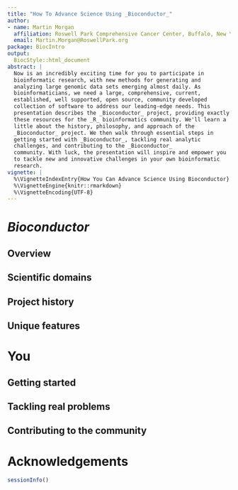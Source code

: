 ```yaml
---
title: "How To Advance Science Using _Bioconductor_"
author:
- name: Martin Morgan
  affiliation: Roswell Park Comprehensive Cancer Center, Buffalo, New York
  email: Martin.Morgan@RoswellPark.org
package: BiocIntro
output:
  BiocStyle::html_document
abstract: |
  Now is an incredibly exciting time for you to participate in
  bioinformatic research, with new methods for generating and
  analyzing large genomic data sets emerging almost daily. As
  bioinformaticians, we need a large, comprehensive, current,
  established, well supported, open source, community developed
  collection of software to address our leading-edge needs. This
  presentation describes the _Bioconductor_ project, providing exactly
  these resources for the _R_ bioinformatics community. We'll learn a
  little about the history, philosophy, and approach of the
  _Bioconductor_ project. We then walk through essential steps in
  getting started with _Bioconductor_, tackling real analytic
  challenges, and contributing to the _Bioconductor_
  community. With luck, the presentation will inspire and empower you
  to tackle new and innovative challenges in your own bioinformatic
  research.
vignette: |
  %\VignetteIndexEntry{How You Can Advance Science Using Bioconductor}
  %\VignetteEngine{knitr::rmarkdown}
  %\VignetteEncoding{UTF-8}
---
```


# _Bioconductor_

## Overview

## Scientific domains

## Project history

## Unique features

# You

## Getting started

## Tackling real problems

## Contributing to the community

# Acknowledgements

```r
sessionInfo()
```

